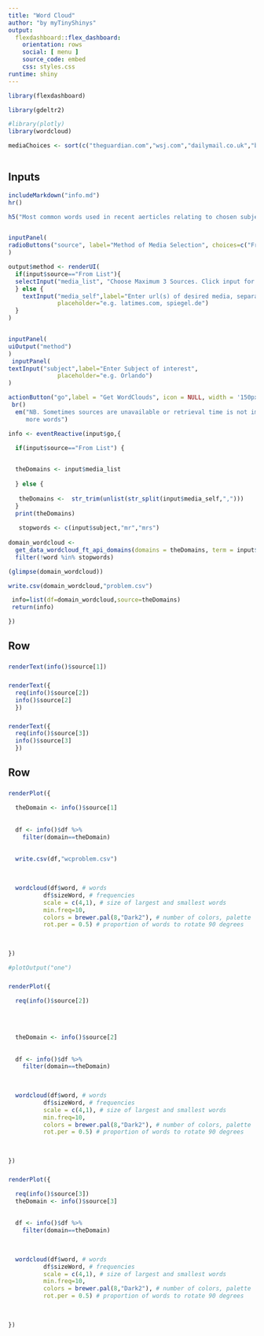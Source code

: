 ```yaml
---
title: "Word Cloud"
author: "by myTinyShinys"
output: 
  flexdashboard::flex_dashboard:
    orientation: rows
    social: [ menu ]
    source_code: embed
    css: styles.css
runtime: shiny
---
```


```r
library(flexdashboard)

library(gdeltr2)

#library(plotly)
library(wordcloud)

mediaChoices <- sort(c("theguardian.com","wsj.com","dailymail.co.uk","bbc.co.uk","espn.com","news.cn","thehindu.com", "orlandosentinel.com","washingtonpost.com", "nytimes.com", 'spiegel.de'))



```

Inputs {.sidebar data-width=325}
-------------------------------------

```r
includeMarkdown("info.md")
hr()

h5("Most common words used in recent aerticles relating to chosen subject, by media source") 


inputPanel(
radioButtons("source", label="Method of Media Selection", choices=c("From List","Self Input"), inline=T)
)

output$method <- renderUI(
  if(input$source=="From List"){
  selectInput("media_list", "Choose Maximum 3 Sources. Click input for more choices", choices=mediaChoices,multiple=T, selected=c('washingtonpost.com'))
  } else {
    textInput("media_self",label="Enter url(s) of desired media, separated by comma. Max 3", 
              placeholder="e.g. latimes.com, spiegel.de")
  }
)


inputPanel(
uiOutput("method")
)
 inputPanel(
textInput("subject",label="Enter Subject of interest", 
              placeholder="e.g. Orlando")
)

actionButton("go",label = "Get WordClouds", icon = NULL, width = '150px')
 br()
  em("NB. Sometimes sources are unavailable or retrieval time is not immediate. A larger screen will show
     more words") 

info <- eventReactive(input$go,{

  if(input$source=="From List") {

    
  theDomains <- input$media_list
  
  } else {
    
   theDomains <-  str_trim(unlist(str_split(input$media_self,",")))
  }
  print(theDomains)
  
   stopwords <- c(input$subject,"mr","mrs")
  
domain_wordcloud <- 
  get_data_wordcloud_ft_api_domains(domains = theDomains, term = input$subject, last_minutes = 60) %>% 
  filter(!word %in% stopwords)

(glimpse(domain_wordcloud))

write.csv(domain_wordcloud,"problem.csv")

 info=list(df=domain_wordcloud,source=theDomains)
 return(info)

})
```

Row {data-height=1}
-----------------------------------------------------------------------
### {.no-title}

```r

renderText(info()$source[1])

``` 

### {.no-title}

```r

renderText({
  req(info()$source[2])
  info()$source[2]
  })

```


### {.no-title}

```r

renderText({
  req(info()$source[3])
  info()$source[3]
  })

```


Row {data-height=200}
-----------------------------------------------------------------------

### {.no-title}


```r

renderPlot({

  theDomain <- info()$source[1]
   
   
  df <- info()$df %>%
    filter(domain==theDomain)

 
  write.csv(df,"wcproblem.csv")
 
  
   
  wordcloud(df$word, # words
          df$sizeWord, # frequencies
          scale = c(4,1), # size of largest and smallest words
          min.freq=10,
          colors = brewer.pal(8,"Dark2"), # number of colors, palette
          rot.per = 0.5) # proportion of words to rotate 90 degrees
  
  

})

#plotOutput("one")
```


### {.no-title}


```r

renderPlot({
  
  req(info()$source[2])
 
  
 

  theDomain <- info()$source[2]
   
   
  df <- info()$df %>%
    filter(domain==theDomain)

  
   
  wordcloud(df$word, # words
          df$sizeWord, # frequencies
          scale = c(4,1), # size of largest and smallest words
          min.freq=10,
          colors = brewer.pal(8,"Dark2"), # number of colors, palette
          rot.per = 0.5) # proportion of words to rotate 90 degrees
  
  

})


```



### {.no-title}


```r

renderPlot({

  req(info()$source[3]) 
  theDomain <- info()$source[3]
   
   
  df <- info()$df %>%
    filter(domain==theDomain)

  
   
  wordcloud(df$word, # words
          df$sizeWord, # frequencies
          scale = c(4,1), # size of largest and smallest words
          min.freq=10,
          colors = brewer.pal(8,"Dark2"), # number of colors, palette
          rot.per = 0.5) # proportion of words to rotate 90 degrees
  
  

})


```



